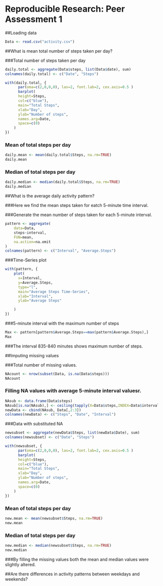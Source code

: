 # Reproducible Research: Peer Assessment 1

##Loading data

```r
Data <- read.csv("activity.csv")
```

##What is mean total number of steps taken per day?

###Total number of steps taken per day
```r
daily.total <- aggregate(Data$steps, list(Data$date), sum)
colnames(daily.total) <- c("Date", "Steps")
```


```r
with(daily.total, {
      par(oma=c(2,0,0,0), las=2, font.lab=2, cex.axis=0.5 )
      barplot(
      height=Steps,
      col=c("blue"),
      main="Total Steps",
      xlab="Day",
      ylab="Number of steps",
      names.arg=Date,
      space=c(0)
    )
})
```

### Mean of total steps per day
```r
daily.mean <- mean(daily.total$Steps, na.rm=TRUE)
daily.mean
```

### Median of total steps per day
```r
daily.median <- median(daily.total$Steps, na.rm=TRUE)
daily.median
```

##What is the average daily activity pattern?

###Here we find the mean steps taken for eatch 5-minute time interval.

###Generate the mean number of steps taken for each 5-minute interval.
```r
pattern <- aggregate(
    data=Data,
    steps~interval,
    FUN=mean,
    na.action=na.omit
)
colnames(pattern) <- c("Interval", "Average.Steps")
```

###Time-Series plot 
```r
with(pattern, {
    plot(
      x=Interval,
      y=Average.Steps,
      type="l",
      main="Average Steps Time-Series",
      xlab="Interval",
      ylab="Average Steps"

    )
})
```

###5-minute interval with the maximum number of steps
```r
Max <- pattern[pattern$Average.Steps==max(pattern$Average.Steps),]
Max
```

###The interval 835-840 minutes shows maximum number of steps.

##Imputing missing values

###Total number of missing values.
```r
NAcount <- nrow(subset(Data, is.na(Data$steps)))
NAcount
```

### Filling NA values with average 5-minute interval valuesr.
```r
NAsub <- data.frame(Data$steps)
NAsub[is.na(NAsub),] <- ceiling(tapply(X=Data$steps,INDEX=Data$interval,FUN=mean,na.rm=TRUE))
newData <- cbind(NAsub, Data[,2:3])
colnames(newData) <- c("Steps", "Date", "Interval")
```

###Data with substituted NA
```r
newsubset <- aggregate(newData$Steps, list(newData$Date), sum)
colnames(newsubset) <- c("Date", "Steps")

```


```r
with(newsubset, {
      par(oma=c(2,0,0,0), las=2, font.lab=2, cex.axis=0.5 )
      barplot(
      height=Steps,
      col=c("blue"),
      main="Total Steps",
      xlab="Day",
      ylab="Number of steps",
      names.arg=Date,
      space=c(0)
    )
})
```

### Mean of total steps per day
```r
new.mean <- mean(newsubset$Steps, na.rm=TRUE)
new.mean
```

### Median of total steps per day
```r
new.median <- median(newsubset$Steps, na.rm=TRUE)
new.median
```

###By filling the missing values both the mean and median values were slightly altered.

##Are there differences in activity patterns between weekdays and weekends?
